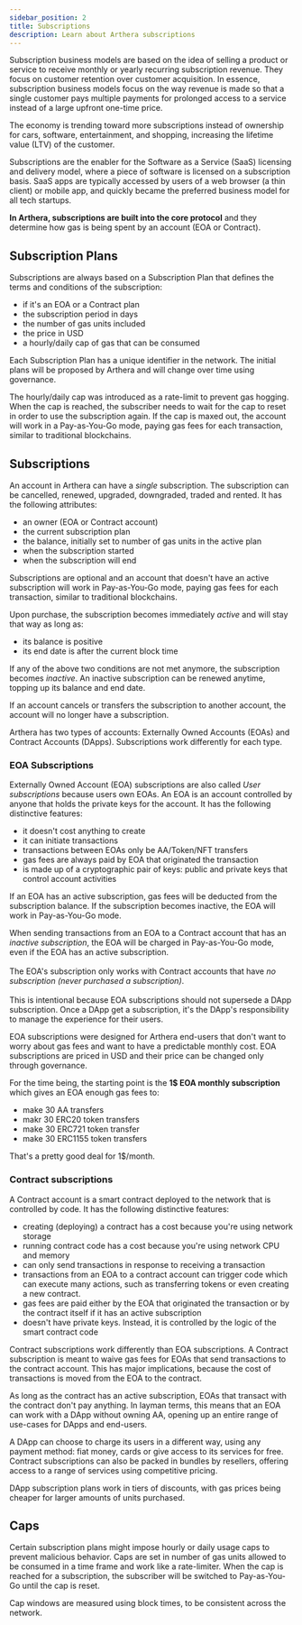 ```yaml
---
sidebar_position: 2
title: Subscriptions
description: Learn about Arthera subscriptions
---
```


Subscription business models are based on the idea of selling a product or service to receive monthly or yearly recurring subscription revenue.
They focus on customer retention over customer acquisition. In essence, subscription business models focus on the way revenue is made so that
a single customer pays multiple payments for prolonged access to a service instead of a large upfront one-time price.

The economy is trending toward more subscriptions instead of ownership for cars, software, entertainment, and shopping, increasing the lifetime value (LTV) of the customer.

Subscriptions are the enabler for the Software as a Service (SaaS) licensing and delivery model, where a piece of software is licensed on a subscription basis.
SaaS apps are typically accessed by users of a web browser (a thin client) or mobile app, and quickly became the preferred business model for all tech startups.

**In Arthera, subscriptions are built into the core protocol** and they determine how gas is being spent by an account (EOA or Contract).

## Subscription Plans
Subscriptions are always based on a Subscription Plan that defines the terms and conditions of the subscription:
- if it's an EOA or a Contract plan
- the subscription period in days
- the number of gas units included
- the price in USD
- a hourly/daily cap of gas that can be consumed

Each Subscription Plan has a unique identifier in the network. The initial plans will be proposed by Arthera and will change
over time using governance.

The hourly/daily cap was introduced as a rate-limit to prevent gas hogging. When the cap is reached, the subscriber needs to wait
for the cap to reset in order to use the subscription again. If the cap is maxed out, the account will work in a Pay-as-You-Go mode,
paying gas fees for each transaction, similar to traditional blockchains.


## Subscriptions
An account in Arthera can have a _single_ subscription. The subscription can be cancelled, renewed, upgraded, downgraded, traded and rented.
It has the following attributes:
- an owner (EOA or Contract account)
- the current subscription plan
- the balance, initially set to number of gas units in the active plan
- when the subscription started
- when the subscription will end

Subscriptions are optional and an account that doesn't have an active subscription will work in Pay-as-You-Go mode,
paying gas fees for each transaction, similar to traditional blockchains.

Upon purchase, the subscription becomes immediately _active_ and will stay that way as long as:
- its balance is positive
- its end date is after the current block time

If any of the above two conditions are not met anymore, the subscription becomes _inactive_. An inactive subscription
can be renewed anytime, topping up its balance and end date.

If an account cancels or transfers the subscription to another account, the account will no longer have a subscription.

Arthera has two types of accounts: Externally Owned Accounts (EOAs) and Contract Accounts (DApps).
Subscriptions work differently for each type.

### EOA Subscriptions
Externally Owned Account (EOA) subscriptions are also called _User subscriptions_ because users own EOAs.
An EOA is an account controlled by anyone that holds the private keys for the account.
It has the following distinctive features:
- it doesn't cost anything to create
- it can initiate transactions
- transactions between EOAs only be AA/Token/NFT transfers
- gas fees are always paid by EOA that originated the transaction
- is made up of a cryptographic pair of keys: public and private keys that control account activities

If an EOA has an active subscription, gas fees will be deducted from the subscription balance.
If the subscription becomes inactive, the EOA will work in Pay-as-You-Go mode.

<Alert severity='warning'>
    When sending transactions from an EOA to a Contract account that has an <i>inactive subscription</i>, the EOA will be
    charged in Pay-as-You-Go mode, even if the EOA has an active subscription.<br/><br/>
    The EOA's subscription only works with Contract accounts that have <i>no subscription (never purchased a subscription)</i>.<br/><br/>
    This is intentional because EOA subscriptions should not supersede a DApp subscription. Once a DApp get a subscription, it's the DApp's
    responsibility to manage the experience for their users.
</Alert>

EOA subscriptions were designed for Arthera end-users that don't want to worry about gas fees and want to have a predictable monthly cost.
EOA subscriptions are priced in USD and their price can be changed only through governance.

For the time being, the starting point is the **1$ EOA monthly subscription** which gives an EOA enough gas fees to:
- make 30 AA transfers
- makr 30 ERC20 token transfers
- make 30 ERC721 token transfer
- make 30 ERC1155 token transfers

That's a pretty good deal for 1$/month.

### Contract subscriptions
A Contract account is a smart contract deployed to the network that is controlled by code. It has the following distinctive features:
- creating (deploying) a contract has a cost because you're using network storage
- running contract code has a cost because you're using network CPU and memory
- can only send transactions in response to receiving a transaction
- transactions from an EOA to a contract account can trigger code which can execute many actions, such as transferring tokens or even creating a new contract.
- gas fees are paid either by the EOA that originated the transaction or by the contract itself if it has an active subscription
- doesn't have private keys. Instead, it is controlled by the logic of the smart contract code

Contract subscriptions work differently than EOA subscriptions. A Contract subscription is meant to waive gas fees for EOAs that send transactions to the contract account.
This has major implications, because the cost of transactions is moved from the EOA to the contract.

As long as the contract has an active subscription, EOAs that transact with the contract don't pay anything.
In layman terms, this means that an EOA can work with a DApp without owning AA, opening up an entire range of use-cases for DApps and end-users.

A DApp can choose to charge its users in a different way, using any payment method: fiat money, cards or give access to its services for free.
Contract subscriptions can also be packed in bundles by resellers, offering access to a range of services using competitive pricing.

DApp subscription plans work in tiers of discounts, with gas prices being cheaper for larger amounts of units purchased.

## Caps
Certain subscription plans might impose hourly or daily usage caps to prevent malicious behavior. Caps are set in number of gas units allowed to be consumed
in a time frame and work like a rate-limiter. When the cap is reached for a subscription, the subscriber will be switched to Pay-as-You-Go until the cap is reset.

Cap windows are measured using block times, to be consistent across the network.
